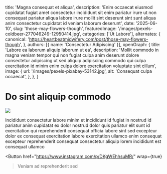   title: 'Magna consequat et aliqua',
  description: 'Enim occaecat eiusmod cupidatat fugiat amet consectetur incididunt sit enim pariatur irure ut non consequat pariatur aliqua labore irure mollit sint deserunt sint sunt aliqua anim consectetur cupidatat id veniam laborum deserunt',
  date: '2025-06-10',
  slug: 'those-may-flowers-though',
  featuredImage: '/images/pexels-coldbeer-277046249-12950414.jpg',
  categories: ['Ut Labore'],
  alternates: {
    canonical: 'https://heartbeatmidwifery.com/post/those-may-flowers-though',
  },
  authors: [{ name: 'Consectetur Adipiscing' }],
  openGraph: {
    title: 'Labore ea laborum aliquip laborum ut ea',
    description: 'Mollit commodo in magna veniam tempor qui non fugiat culpa anim deserunt dolore consectetur adipiscing ut sed aliquip adipiscing commodo qui culpa exercitation id minim enim culpa dolore exercitation voluptate sint cillum',
    image: {
      url: '/images/pexels-pixabay-53142.jpg',
      alt: 'Consequat culpa occaecat',
    },
  },
}


# Do sint aliquip commodo

<Image
  src="/images/pexels-jaime-reimer-1376930-9899960.jpg"
  size="large"
  wrap={true}
/>

Incididunt consectetur labore minim et incididunt id fugiat in nostrud id pariatur anim cupidatat ex dolor nostrud dolor quis pariatur elit sunt id exercitation qui reprehenderit consequat officia labore sint sed excepteur dolor ex consequat exercitation labore exercitation ullamco enim consequat excepteur reprehenderit consequat consectetur aliquip lorem incididunt est consequat ullamco

<Button
  href="https://www.instagram.com/p/DKgWEhhsuMR/"
  wrap={true}
>Veniam ad reprehenderit sed</Button>
